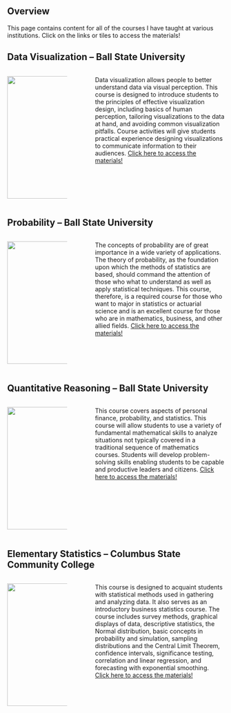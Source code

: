 ## Overview

This page contains content for all of the courses I have taught at various institutions. Click on the links or tiles to access the materials!

## Data Visualization -- Ball State University

::: columns
::: {.column width="30%"}
[![](files/images/data-visualization.png){width="284"}](https://coltongearhart.github.io/dana320/)
:::

::: {.column width="5%"}
:::

::: {.column width="65%"}
Data visualization allows people to better understand data via visual perception. This course is designed to introduce students to the principles of effective visualization design, including basics of human perception, tailoring visualizations to the data at hand, and avoiding common visualization pitfalls. Course activities will give students practical experience designing visualizations to communicate information to their audiences. [Click here to access the materials!](https://coltongearhart.github.io/dana320/)
:::
:::

## Probability -- Ball State University

::: columns
::: {.column width="30%"}
![](files/images/probability.png){width="284"}
:::

::: {.column width="5%"}
:::

::: {.column width="65%"}
The concepts of probability are of great importance in a wide variety of applications. The theory of probability, as the foundation upon which the methods of statistics are based, should command the attention of those who what to understand as well as apply statistical techniques. This course, therefore, is a required course for those who want to major in statistics or actuarial science and is an excellent course for those who are in mathematics, business, and other allied fields. [Click here to access the materials!](https://coltongearhart.github.io/math320/)
:::
:::

<!-- ## Mathematical Statistics -- Ball State University -->

<!-- ::: columns -->
<!-- ::: {.column width="30%"} -->
<!-- ![](files/images/mathematical-statistics.png){width="293"} -->
<!-- ::: -->

<!-- ::: {.column width="5%"} -->
<!-- ::: -->

<!-- ::: {.column width="65%"} -->
<!-- Mathematical statistics is the study of how to deal with data by means of probability models. It grew out of methods for treating data that were obtained by some repetitive operation such as those encountered in games of chance and in industrial processes. These methods soon found application in such diverse fields as medical research, insurance, marketing, agriculture, chemistry, and in industrial experimentation. This course is, therefore, a required course for statistics and actuarial science majors and is an excellent course for those who may need in their work statistical methods at a reasonably sophisticated level. Click here to access the materials! -->
<!-- ::: -->
<!-- ::: -->

## Quantitative Reasoning -- Ball State University

::: columns
::: {.column width="30%"}
[![](files/images/quantitative-reasoning.png){width="284"}](https://coltongearhart.github.io/math125/)
:::

::: {.column width="5%"}
:::

::: {.column width="65%"}
This course covers aspects of personal finance, probability, and statistics. This course will allow students to use a variety of fundamental mathematical skills to analyze situations not typically covered in a traditional sequence of mathematics courses. Students will develop problem-solving skills enabling students to be capable and productive leaders and citizens. [Click here to access the materials!](https://coltongearhart.github.io/math125/)
:::
:::

## Elementary Statistics -- Columbus State Community College

::: columns
::: {.column width="30%"}
[![](files/images/elementary-statistics.png){width="284"}](https://coltongearhart.github.io/elementary-stats/)
:::

::: {.column width="5%"}
:::

::: {.column width="65%"}
This course is designed to acquaint students with statistical methods used in gathering and analyzing data. It also serves as an introductory business statistics course. The course includes survey methods, graphical displays of data, descriptive statistics, the Normal distribution, basic concepts in probability and simulation, sampling distributions and the Central Limit Theorem, confidence intervals, significance testing, correlation and linear regression, and forecasting with exponential smoothing. [Click here to access the materials!](https://coltongearhart.github.io/elementary-stats)
:::
:::
